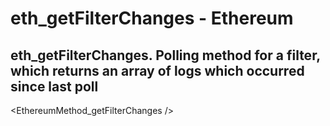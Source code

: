 # eth_getFilterChanges - Ethereum

## eth_getFilterChanges. Polling method for a filter, which returns an array of logs which occurred since last poll


<EthereumMethod_getFilterChanges />
